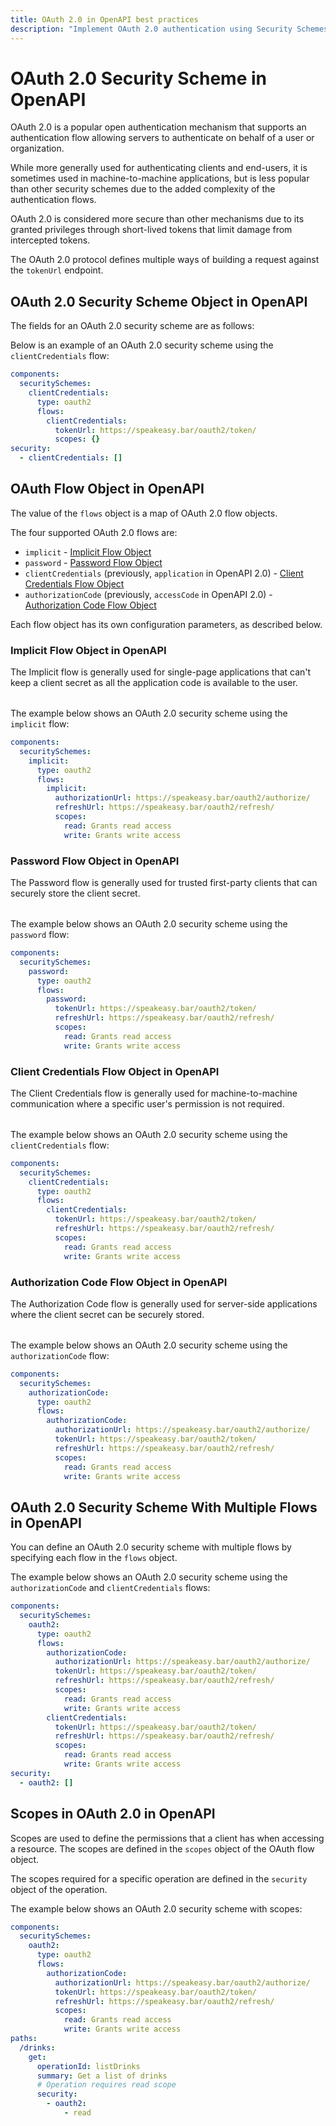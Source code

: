 ```yaml
---
title: OAuth 2.0 in OpenAPI best practices
description: "Implement OAuth 2.0 authentication using Security Schemes in your OpenAPI specification for better security, developer experience, and seamless integration."
---
```


# OAuth 2.0 Security Scheme in OpenAPI

OAuth 2.0 is a popular open authentication mechanism that supports an authentication flow allowing servers to authenticate on behalf of a user or organization.

While more generally used for authenticating clients and end-users, it is sometimes used in machine-to-machine applications, but is less popular than other security schemes due to the added complexity of the authentication flows.

OAuth 2.0 is considered more secure than other mechanisms due to its granted privileges through short-lived tokens that limit damage from intercepted tokens.

The OAuth 2.0 protocol defines multiple ways of building a request against the `tokenUrl` endpoint.

## OAuth 2.0 Security Scheme Object in OpenAPI

The fields for an OAuth 2.0 security scheme are as follows:

<Table
  data={[
    { field: "`type`", type: "String", required: "✅", description: "`oauth2`" },
    { field: "`description`", type: "String", required: "", description: "Human-readable information. This may contain [CommonMark syntax](https://spec.commonmark.org/) to provide a rich description." },
    { field: "`flows`", type: "Map[{key}, [OAuth Flow Object](#oauth-flow-object)]", required: "✅", description: "An object containing configuration for the available OAuth 2.0 flows. Valid keys are `implicit`, `password`, `clientCredentials`, and `authorizationCode`." },
    { field: "`x-*`", type: "[Extensions](/openapi/extensions)", required: "", description: "Any number of extension fields can be added to the security scheme object to be used by tooling and vendors." }
  ]}
  columns={[
    { key: "field", header: "Field" },
    { key: "type", header: "Type" },
    { key: "required", header: "Required" },
    { key: "description", header: "Description" }
  ]}
/>

Below is an example of an OAuth 2.0 security scheme using the `clientCredentials` flow:

```yaml
components:
  securitySchemes:
    clientCredentials:
      type: oauth2
      flows:
        clientCredentials:
          tokenUrl: https://speakeasy.bar/oauth2/token/
          scopes: {}
security:
  - clientCredentials: []
```

## OAuth Flow Object in OpenAPI

The value of the `flows` object is a map of OAuth 2.0 flow objects.

The four supported OAuth 2.0 flows are:

- `implicit` - [Implicit Flow Object](#implicit-flow-object)
- `password` - [Password Flow Object](#password-flow-object)
- `clientCredentials` (previously, `application` in OpenAPI 2.0) - [Client Credentials Flow Object](#client-credentials-flow-object)
- `authorizationCode` (previously, `accessCode` in OpenAPI 2.0) - [Authorization Code Flow Object](#authorization-code-flow-object)

Each flow object has its own configuration parameters, as described below.

### Implicit Flow Object in OpenAPI

The Implicit flow is generally used for single-page applications that can't keep a client secret as all the application code is available to the user.

<Table
  data={[
    { field: "`authorizationUrl`", type: "String", required: "✅", description: "The authorization URL to be used for this flow." },
    { field: "`refreshUrl`", type: "String", required: "", description: "The URL to be used for refreshing the token. No refresh URL means the token is not refreshable." },
    { field: "`scopes`", type: "Map[String, String]", required: "✅", description: "The available scopes for the OAuth 2.0 flow, with a description for each scope. Although the specification requires this field, it can be an empty object." },
    { field: "`x-*`", type: "[Extensions](/openapi/extensions)", required: "", description: "Any number of extension fields can be added to an OAuth Flow object to be used by tooling and vendors to add additional metadata and functionality to the OpenAPI Specification." }
  ]}
  columns={[
    { key: "field", header: "Field" },
    { key: "type", header: "Type" },
    { key: "required", header: "Required" },
    { key: "description", header: "Description" }
  ]}
/>

The example below shows an OAuth 2.0 security scheme using the `implicit` flow:

```yaml
components:
  securitySchemes:
    implicit:
      type: oauth2
      flows:
        implicit:
          authorizationUrl: https://speakeasy.bar/oauth2/authorize/
          refreshUrl: https://speakeasy.bar/oauth2/refresh/
          scopes:
            read: Grants read access
            write: Grants write access
```

### Password Flow Object in OpenAPI

The Password flow is generally used for trusted first-party clients that can securely store the client secret.

<Table
  data={[
    { field: "`tokenUrl`", type: "String", required: "✅", description: "The token URL to be used for this flow." },
    { field: "`refreshUrl`", type: "String", required: "", description: "The URL to be used for refreshing the token. No refresh URL means the token is not refreshable." },
    { field: "`scopes`", type: "Map[String, String]", required: "✅", description: "The available scopes for the OAuth 2.0 flow, with a description for each scope. Although the specification requires this field, it can be an empty object." },
    { field: "`x-*`", type: "[Extensions](/openapi/extensions)", required: "", description: "Any number of extension fields can be added to an OAuth Flow object to be used by tooling and vendors to add additional metadata and functionality to the OpenAPI Specification." }
  ]}
  columns={[
    { key: "field", header: "Field" },
    { key: "type", header: "Type" },
    { key: "required", header: "Required" },
    { key: "description", header: "Description" }
  ]}
/>

The example below shows an OAuth 2.0 security scheme using the `password` flow:

```yaml
components:
  securitySchemes:
    password:
      type: oauth2
      flows:
        password:
          tokenUrl: https://speakeasy.bar/oauth2/token/
          refreshUrl: https://speakeasy.bar/oauth2/refresh/
          scopes:
            read: Grants read access
            write: Grants write access
```

### Client Credentials Flow Object in OpenAPI

The Client Credentials flow is generally used for machine-to-machine communication where a specific user's permission is not required.

<Table
  data={[
    { field: "`tokenUrl`", type: "String", required: "✅", description: "The token URL to be used for this flow." },
    { field: "`refreshUrl`", type: "String", required: "", description: "The URL to be used for refreshing the token. No refresh URL means the token is not refreshable." },
    { field: "`scopes`", type: "Map[String, String]", required: "✅", description: "The available scopes for the OAuth 2.0 flow, with a description for each scope. Although the specification requires this field, it can be an empty object." },
    { field: "`x-*`", type: "[Extensions](/openapi/extensions)", required: "", description: "Any number of extension fields can be added to an OAuth Flow object to be used by tooling and vendors to add additional metadata and functionality to the OpenAPI Specification." }
  ]}
  columns={[
    { key: "field", header: "Field" },
    { key: "type", header: "Type" },
    { key: "required", header: "Required" },
    { key: "description", header: "Description" }
  ]}
/>

The example below shows an OAuth 2.0 security scheme using the `clientCredentials` flow:

```yaml
components:
  securitySchemes:
    clientCredentials:
      type: oauth2
      flows:
        clientCredentials:
          tokenUrl: https://speakeasy.bar/oauth2/token/
          refreshUrl: https://speakeasy.bar/oauth2/refresh/
          scopes:
            read: Grants read access
            write: Grants write access
```

### Authorization Code Flow Object in OpenAPI

The Authorization Code flow is generally used for server-side applications where the client secret can be securely stored.

<Table
  data={[
    { field: "`authorizationUrl`", type: "String", required: "✅", description: "The authorization URL to be used for this flow." },
    { field: "`tokenUrl`", type: "String", required: "✅", description: "The token URL to be used for this flow." },
    { field: "`refreshUrl`", type: "String", required: "", description: "The URL to be used for refreshing the token. No refresh URL means the token is not refreshable." },
    { field: "`scopes`", type: "Map[String, String]", required: "✅", description: "The available scopes for the OAuth 2.0 flow, with a description for each scope. Although the specification requires this field, it can be an empty object." },
    { field: "`x-*`", type: "[Extensions](/openapi/extensions)", required: "", description: "Any number of extension fields can be added to an OAuth Flow object to be used by tooling and vendors to add additional metadata and functionality to the OpenAPI Specification." }
  ]}
  columns={[
    { key: "field", header: "Field" },
    { key: "type", header: "Type" },
    { key: "required", header: "Required" },
    { key: "description", header: "Description" }
  ]}
/>

The example below shows an OAuth 2.0 security scheme using the `authorizationCode` flow:

```yaml
components:
  securitySchemes:
    authorizationCode:
      type: oauth2
      flows:
        authorizationCode:
          authorizationUrl: https://speakeasy.bar/oauth2/authorize/
          tokenUrl: https://speakeasy.bar/oauth2/token/
          refreshUrl: https://speakeasy.bar/oauth2/refresh/
          scopes:
            read: Grants read access
            write: Grants write access
```

## OAuth 2.0 Security Scheme With Multiple Flows in OpenAPI

You can define an OAuth 2.0 security scheme with multiple flows by specifying each flow in the `flows` object.

The example below shows an OAuth 2.0 security scheme using the `authorizationCode` and `clientCredentials` flows:

```yaml
components:
  securitySchemes:
    oauth2:
      type: oauth2
      flows:
        authorizationCode:
          authorizationUrl: https://speakeasy.bar/oauth2/authorize/
          tokenUrl: https://speakeasy.bar/oauth2/token/
          refreshUrl: https://speakeasy.bar/oauth2/refresh/
          scopes:
            read: Grants read access
            write: Grants write access
        clientCredentials:
          tokenUrl: https://speakeasy.bar/oauth2/token/
          refreshUrl: https://speakeasy.bar/oauth2/refresh/
          scopes:
            read: Grants read access
            write: Grants write access
security:
  - oauth2: []
```

## Scopes in OAuth 2.0 in OpenAPI

Scopes are used to define the permissions that a client has when accessing a resource. The scopes are defined in the `scopes` object of the OAuth flow object.

The scopes required for a specific operation are defined in the `security` object of the operation.

The example below shows an OAuth 2.0 security scheme with scopes:

```yaml
components:
  securitySchemes:
    oauth2:
      type: oauth2
      flows:
        authorizationCode:
          authorizationUrl: https://speakeasy.bar/oauth2/authorize/
          tokenUrl: https://speakeasy.bar/oauth2/token/
          refreshUrl: https://speakeasy.bar/oauth2/refresh/
          scopes:
            read: Grants read access
            write: Grants write access
paths:
  /drinks:
    get:
      operationId: listDrinks
      summary: Get a list of drinks
      # Operation requires read scope
      security:
        - oauth2:
            - read
```
